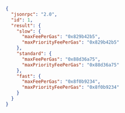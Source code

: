 
<Tabs>
  <TabItem value="JSON">

```JSON
{
  "jsonrpc": "2.0",
  "id": 1,
  "result": {
    "slow": {
      "maxFeePerGas": "0x829b42b5",
      "maxPriorityFeePerGas": "0x829b42b5"
    },
    "standard": {
      "maxFeePerGas": "0x88d36a75",
      "maxPriorityFeePerGas": "0x88d36a75"
    },
    "fast": {
      "maxFeePerGas": "0x8f0b9234",
      "maxPriorityFeePerGas": "0x8f0b9234"
    }
  }
}
```

  </TabItem>
</Tabs>
